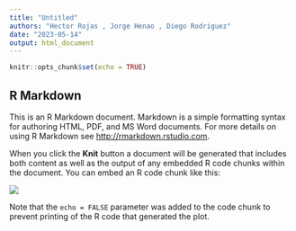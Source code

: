 ```yaml
---
title: "Untitled"
authors: "Hector Rojas , Jorge Henao , Diego Rodriguez"
date: "2023-05-14"
output: html_document
---
```


```r
knitr::opts_chunk$set(echo = TRUE)
```

## R Markdown

This is an R Markdown document. Markdown is a simple formatting syntax for authoring HTML, PDF, and MS Word documents. For more details on using R Markdown see <http://rmarkdown.rstudio.com>.

When you click the **Knit** button a document will be generated that includes both content as well as the output of any embedded R code chunks within the document. You can embed an R code chunk like this:

![](GitHub/Taller-3-AAD/ecuacion.png)

Note that the `echo = FALSE` parameter was added to the code chunk to prevent printing of the R code that generated the plot.
